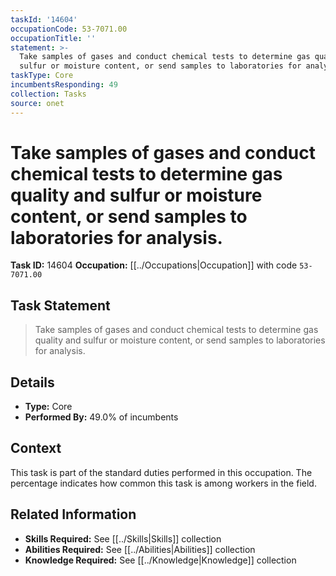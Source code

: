 ```yaml
---
taskId: '14604'
occupationCode: 53-7071.00
occupationTitle: ''
statement: >-
  Take samples of gases and conduct chemical tests to determine gas quality and
  sulfur or moisture content, or send samples to laboratories for analysis.
taskType: Core
incumbentsResponding: 49
collection: Tasks
source: onet
---
```

# Take samples of gases and conduct chemical tests to determine gas quality and sulfur or moisture content, or send samples to laboratories for analysis.

**Task ID:** 14604
**Occupation:** [[../Occupations|Occupation]] with code `53-7071.00`

## Task Statement

> Take samples of gases and conduct chemical tests to determine gas quality and sulfur or moisture content, or send samples to laboratories for analysis.

## Details

- **Type:** Core
- **Performed By:** 49.0% of incumbents

## Context

This task is part of the standard duties performed in this occupation. The percentage indicates how common this task is among workers in the field.

## Related Information

- **Skills Required:** See [[../Skills|Skills]] collection
- **Abilities Required:** See [[../Abilities|Abilities]] collection
- **Knowledge Required:** See [[../Knowledge|Knowledge]] collection
